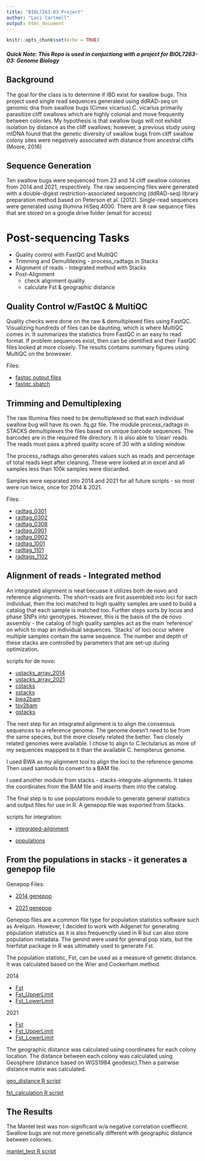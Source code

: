 ```yaml
---
title: "BIOL7263-03 Project"
author: "Laci Cartmell"
output: html_document
---
```


```r
knitr::opts_chunk$set(echo = TRUE)
```

##### Quick Note: This Repo is used in conjuctiong with a project for BIOL7263-03: Genome Biology


## Background
The goal for the class is to determine if IBD exist for swallow bugs. This project used single read sequences generated using ddRAD-seq on genomic dna from swallow bugs (Cimex vicarius).C. vicarius primarily parasitize cliff swallows which are highly colonial and move frequently between colonies.
My hypothesis is that swallow bugs will not exhibit isolation by distance as the cliff swallows; however, a previous study using mtDNA found that the genetic diversity of swallow bugs from cliff swallow colony sites were negatively associated with distance from ancestral cliffs (Moore, 2016)


## Sequence Generation
Ten swallow bugs were sequenced from 23 and 14 cliff swallow colonies from 2014 and 2021, respectively. The raw sequencing files were generated with a double-digest restriction-associated sequencing (ddRAD-seq) library preparation method based on Peterson et al. (2012). Single-read sequences were generated using Illumina HiSeq 4000. There are 8 raw sequence files that are stored on a google drive folder (email for access)
 

# Post-sequencing Tasks 
- Quality control with FastQC and MultiQC
- Trimming and Demultilexing - process_radtags in Stacks
- Alignment of reads - Integrated method with Stacks
- Post-Alignment 
  - check alignment quality
  - calculate Fst & geographic distance

## Quality Control w/FastQC & MultiQC
Quality checks were done on the raw & demultiplexed files using FastQC. Visualizing hundreds of files can be daunting, which is where MultiQC comes in. It summarizes the statistics from FastQC in an easy to read format. If problem sequences exist, then can be identified and their FastQC files looked at more closely. The results contains summary figures using MultiQC on the browswer. 

Files:

- [fastqc output files](https://github.com/laci-cartmell/cimex.vicarius.ddRAD-seq/tree/main/fastqc)
- [fastqc.sbatch](https://github.com/laci-cartmell/cimex.vicarius.ddRAD-seq/blob/main/scripts/fastqcloop.sbatch)



## Trimming and Demultiplexing
The raw Illumina files need to be demultiplexed so that each individual swallow bug will have its own .fq.gz file. 
The module process_radtags in STACKS demultiplexes the files based on unique barcode sequences. The barcodes are in the required file directory. It is also able to 'clean' reads. The reads must pass a phred quality score of 30 with a sliding window. 

The process_radtags also generates values such as reads and percentage of total reads kept after cleaning. These were looked at in excel and all samples less than 100k samples were discarded. 

Samples were separated into 2014 and 2021 for all future scripts - so most were run twice, once for 2014 & 2021.

Files:

 - [radtag_0301](https://github.com/laci-cartmell/cimex.vicarius.ddRAD-seq/blob/main/scripts/radtags_2203-01.sbatch)
  - [radtag_0302](https://github.com/laci-cartmell/cimex.vicarius.ddRAD-seq/blob/main/scripts/radtags_2203-02.sbatch)
 - [radtag_0308](https://github.com/laci-cartmell/cimex.vicarius.ddRAD-seq/blob/main/scripts/radtags_2203-08.sbatch)
 - [radtag_0901](https://github.com/laci-cartmell/cimex.vicarius.ddRAD-seq/blob/main/scripts/radtags_2209-01.sbatch)   
 - [radtag_0902](https://github.com/laci-cartmell/cimex.vicarius.ddRAD-seq/blob/main/scripts/radtags_2209-02.sbatch)   
 - [radtag_1001](https://github.com/laci-cartmell/cimex.vicarius.ddRAD-seq/blob/main/scripts/radtags_2210-01.sbatch)
 - [radtag_1101](https://github.com/laci-cartmell/cimex.vicarius.ddRAD-seq/blob/main/scripts/radtags_2211-01.sbatch)
 - [radtags_1102](https://github.com/laci-cartmell/cimex.vicarius.ddRAD-seq/blob/main/scripts/radtags_2211-02.sbatch)
 
## Alignment of reads - Integrated method
An integrated alignment is neat becuase it utilizes both de novo and reference alignments. The short-reads are first assembled into loci for each individual, then the loci matched to high quality samples are used to build a catalog that each sample is matched too. Further steps sorts by locus and phase SNPs into genotypes. However, this is the basis of the de novo assembly - the catalog of high quality samples act as the main 'reference' on which to map an individual sequences. 'Stacks' of loci occur where multiple samples contain the same sequence. The number and depth of these stacks are controlled by parameters that are set-up during optimization. 

scripts for de novo: 

  - [ustacks_array_2014](https://github.com/laci-cartmell/cimex.vicarius.ddRAD-seq/blob/main/scripts/ustacks_array_2.sh)
  - [ustacks_array_2021](https://github.com/laci-cartmell/cimex.vicarius.ddRAD-seq/blob/main/scripts/ustacks_array_2021_2.sh)
  - [cstacks](https://github.com/laci-cartmell/cimex.vicarius.ddRAD-seq/blob/main/scripts/cstacks.sbatch)
  - [sstacks](https://github.com/laci-cartmell/cimex.vicarius.ddRAD-seq/blob/main/scripts/sstacks.sbatch)
  - [bwa2bam](https://github.com/laci-cartmell/cimex.vicarius.ddRAD-seq/blob/main/scripts/bwamem.sbatch)
  - [tsv2bam](https://github.com/laci-cartmell/cimex.vicarius.ddRAD-seq/blob/main/scripts/sstacks.sbatch)
  - [gstacks](https://github.com/laci-cartmell/cimex.vicarius.ddRAD-seq/blob/main/scripts/gstacks.sbatch)

The next step for an integrated alignment is to align the consensus sequences to a reference genome. The genome doesn't need to be from the same species, but the more closely related the better. Two closely related genomes were available. I chose to align to C.lectularius as more of my sequences mappped to it than the available C. hempiterus genome. 

I used BWA as my alignment tool to align the loci to the reference genome. Then used samtools to convert to a BAM file.


I used another module from stacks - stacks-integrate-alignments. It takes the coordinates from the BAM file and inserts them into the catalog. 

The final step is to use populations module to generate general statistics and output files for use in R. A genepop file was exported from Stacks.

scripts for integration:

    
  - [integrated-ailgnment](https://github.com/laci-cartmell/cimex.vicarius.ddRAD-seq/blob/main/scripts/integrate.sbatch)
    
  - [populations](https://github.com/laci-cartmell/cimex.vicarius.ddRAD-seq/blob/main/scripts/populations.sbatch)



## From the populations in stacks - it generates a genepop file 

Genepop Files:

  - [2014 genepop](https://github.com/laci-cartmell/cimex.vicarius.ddRAD-seq/blob/main/RequiredFiles/populations.snps14.genepop)
  
  - [2021 genepop](https://github.com/laci-cartmell/cimex.vicarius.ddRAD-seq/blob/main/RequiredFiles/populations.snps21.genepop)


Genepop files are a common file type for population statistics software such as Arelquin. However, I decided to work with Adgenet for generating population statistics as it is also frequenctly used in R but can also store population metadata. The genind were used for general pop stats, but the hierfstat package in R was ultimately used to generate Fst.

The population statistic, Fst, can be used as a measure of genetic distance. It was calculated based on the Wier and Cockerham method.

2014

- [Fst](https://github.com/laci-cartmell/cimex.vicarius.ddRAD-seq/blob/main/Output_R/pairwise.WCfstZ.txt)
- [Fst_UpperLimit](https://github.com/laci-cartmell/cimex.vicarius.ddRAD-seq/blob/main/Output_R/boot.fst.ul.txt)
- [Fst_LowerLimit](https://github.com/laci-cartmell/cimex.vicarius.ddRAD-seq/blob/main/Output_R/boot.fst.ll.txt)

2021

- [Fst](https://github.com/laci-cartmell/cimex.vicarius.ddRAD-seq/blob/main/Output_R/pairwise.WCfstZ.21.txt)
- [Fst_UpperLimit](https://github.com/laci-cartmell/cimex.vicarius.ddRAD-seq/blob/main/Output_R/boot.fst.ul21.txt)
- [Fst_LowerLimit](https://github.com/laci-cartmell/cimex.vicarius.ddRAD-seq/blob/main/Output_R/boot.fst.ll21.txt)



The geographic distance was calculated using coordinates for each colony location. The distance between each colony was calculated using Geosphere (distance based on WGS1984 geodesic).Then a pairwise distance matrix was calculated.

  [geo_distance R script](https://github.com/laci-cartmell/cimex.vicarius.ddRAD-seq/blob/main/Output_R/boot.fst.ll21.txt)
  
  [fst_calculation R script](https://github.com/laci-cartmell/cimex.vicarius.ddRAD-seq/blob/main/scripts/FST_calculation.R)


## The Results

The Mantel test was non-significant w/a negative correlation coeffiecnt. Swallow bugs are not more genetically different with geographic distance between colonies.

[mantel_test R script](https://github.com/laci-cartmell/cimex.vicarius.ddRAD-seq/blob/main/scripts/manteltest.R)
